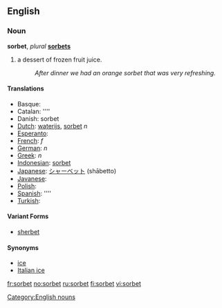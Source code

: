 ==English==
===Noun===
'''sorbet''', ''plural'' '''[[sorbets]]'''

#a dessert of frozen fruit juice.
#:''After dinner we had an orange sorbet that was very refreshing.''

====Translations====
*Basque: [[]]
*Catalan: [[]] ''''
*Danish: sorbet
*[[Dutch]]: [[waterijs]], [[sorbet]] ''n''
*[[Esperanto]]: [[]]
*[[French]]: [[]] ''f''
*[[German]]: [[]] ''n''
*[[Greek]]: [[]] ''n''
*[[Indonesian]]: [[sorbet]]
*[[Japanese]]: [[シャーベット]] (shābetto)
*[[Javanese]]: [[]]
*[[Polish]]: [[]]
*[[Spanish]]: [[]] ''''
*[[Turkish]]: [[]]

====Variant Forms====
*[[sherbet]]

====Synonyms====
*[[ice]]
*[[Italian ice]]

[[Category:English nouns]]


[[fr:sorbet]]
[[no:sorbet]]
[[ru:sorbet]]
[[fi:sorbet]]
[[vi:sorbet]]